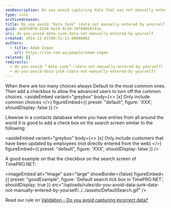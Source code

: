 ```yaml
---
seoDescription: Do you avoid capturing data that was not manually entered by yourself?
type: rule
archivedreason:
title: Do you avoid "Data Junk" (data not manually entered by yourself)?
guid: a69fe0f0-0164-4a19-9c10-29f89069f43e
uri: do-you-avoid-data-junk-data-not-manually-entered-by-yourself
created: 2014-12-01T00:51:13.0000000Z
authors:
  - title: Adam Cogan
    url: https://ssw.com.au/people/adam-cogan
related: []
redirects:
  - do-you-avoid-＂data-junk＂-(data-not-manually-entered-by-yourself)
  - do-you-avoid-data-junk-(data-not-manually-entered-by-yourself)
---
```


When there are too many choices always Default to the most common ones. Then add a checkbox to allow the advanced users to turn off the common choices.
<asideEmbed
  variant="greybox"
  body={<>
    [x] Only include common choices
  </>}
  figureEmbed={{
    preset: "default",
    figure: 'XXX',
    shouldDisplay: false
  }}
/>

Likewise in a contacts database where you have entries from all around the world it is good to add a check box on the search screen similar to the following:

<asideEmbed
  variant="greybox"
  body={<>
    [x] Only include customers that have been updated by employees (not directly entered from the web)
  </>}
  figureEmbed={{
    preset: "default",
    figure: 'XXX',
    shouldDisplay: false
  }}
/>

A good example on that the checkbox on the search screen of TimePRO.NET:

<imageEmbed
  alt="Image"
  size="large"
  showBorder={false}
  figureEmbed={{
    preset: "goodExample",
    figure: 'Default search tick box in TimePRO.NET',
    shouldDisplay: true
  }}
  src="/uploads/rules/do-you-avoid-data-junk-data-not-manually-entered-by-yourself/../../assets/DefaultSearch.gif"
/>

Read our rule on [Validation - Do you avoid capturing incorrect data?](/validation-do-you-avoid-capturing-incorrect-data)